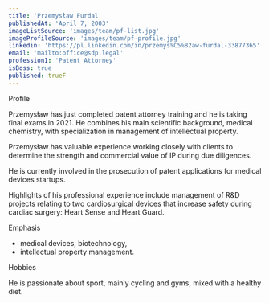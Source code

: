 ```yaml
---
title: 'Przemysław Furdal'
publishedAt: 'April 7, 2003'
imageListSource: 'images/team/pf-list.jpg'
imageProfileSource: 'images/team/pf-profile.jpg'
linkedin: 'https://pl.linkedin.com/in/przemys%C5%82aw-furdal-33877365'
email: 'mailto:office@sdp.legal'
profession1: 'Patent Attorney'
isBoss: true
published: trueF
---
```


<ProfileSection type="profile">Profile</ProfileSection>

Przemysław has just completed patent attorney training and he is taking final exams in 2021. He combines his main scientific background, medical chemistry, with specialization in management of intellectual property.

Przemysław has valuable experience working closely with clients to determine the strength and commercial value of IP during due diligences.

He is currently involved in the prosecution of patent applications for medical devices startups.

Highlights of his professional experience include management of R&D projects relating to two cardiosurgical devices that increase safety during cardiac surgery: Heart Sense and Heart Guard.

<ProfileSection type="search">Emphasis</ProfileSection>

- medical devices, biotechnology,
- intellectual property management.

<ProfileSection type="hobby">Hobbies</ProfileSection>

He is passionate about sport, mainly cycling and gyms, mixed with a healthy diet.